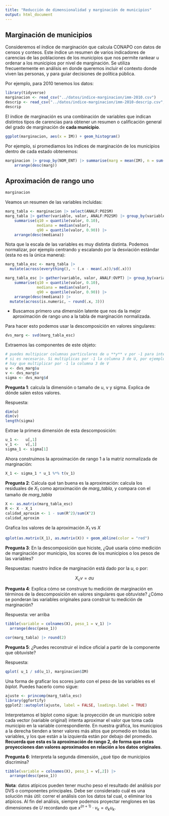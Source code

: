 ```yaml
---
title: "Reducción de dimensionalidad y marginación de municipios"
output: html_document
---
```


## Marginación de municipios

Consideremos el índice de marginación que calcula CONAPO con datos
de censos y conteos. Este índice un resumen de varios indicadores de carencias de las
poblaciones de los municipios que nos permite rankear u ordenar
a los municipios por nivel de marginación.
Se utiliza frecuentemente en análisis en donde queremos incluir el contexto
donde viven las personas, y para guiar decisiones
de política pública.

Por ejemplo, para 2010 tenemos los datos:

```r
library(tidyverse)
marginacion <- read_csv("../datos/indice-marginacion/imm-2010.csv")
descrip <- read_csv("../datos/indice-marginacion/imm-2010-descrip.csv", skip = 2)
descrip 
```

El índice de marginación es una combinación de variables que indican
distintos tipos de carencias para obtener un resumen o calificación general
del grado de marginación de **cada municipio**.

```r
ggplot(marginacion, aes(x = IM)) + geom_histogram()
```

Por ejemplo, si promediamos los índices de marginación de los municipios dentro
de cada estado obtenemos:

```r
marginacion |> group_by(NOM_ENT) |> summarise(marg = mean(IM), n = sum(POB_TOT)) |> 
    arrange(desc(marg))
```


## Aproximación de rango uno 

```r
marginacion
```


Veamos un resumen de las variables incluidas:

```r
marg_tabla <- marginacion |> select(ANALF:PO2SM)
marg_tabla |> gather(variable, valor, ANALF:PO2SM) |> group_by(variable) |> 
    summarise(q10 = quantile(valor, 0.10),
              mediana = median(valor), 
              q90 = quantile(valor, 0.90)) |> 
    arrange(desc(mediana))
```

Nota que la escala de las variables es muy distinta distinta. Podemos normalizar,
por ejemplo centrando y escalando por la desviación estándar (esta no es la única manera):

```r
marg_tabla_esc <- marg_tabla |> 
  mutate(across(everything(), ~ (.x - mean(.x))/sd(.x)))   
```


```r
marg_tabla_esc |> gather(variable, valor, ANALF:OVPT) |> group_by(variable) |> 
    summarise(q10 = quantile(valor, 0.10),
              mediana = median(valor), 
              q90 = quantile(valor, 0.90)) |> 
    arrange(desc(mediana)) |> 
  mutate(across(is.numeric, ~ round(.x, 3)))
```


- Buscamos primero una dimensión latente que nos da la mejor
aproximación de rango uno a la tabla de marginación normalizada. 

Para hacer esto podemos usar la descomposición en valores singulares:

```r
dvs_marg <- svd(marg_tabla_esc) 
```

Extraemos las componentes de este objeto:

```r
# puedes multipicar columnas particulares de u **y** v por -1 para interpretar más fácilmente
# si es necesario. Si multiplicas por -1 la columna 3 de U, por ejemplo, también 
# hay que multiplicar por -1 la columna 3 de V
u <- dvs_marg$u
v <- dvs_marg$v
sigma <- dvs_marg$d
```

**Pregunta 1**: calcula la dimensión o tamaño de u, v y sigma. Explica de dónde salen estos valores.

Respuesta: 
```r
dim(u)
dim(v)
length(sigma)
```



Extrae la primera dimensión de esta descomposición:

```r
u_1 <-   u[,1]
v_1 <-   v[,1]
sigma_1 <- sigma[1]
```

Ahora construimos la aproximación de rango 1 a la matriz normalizada de marginación:

```r
X_1 <- sigma_1 * u_1 %*% t(v_1)
```

**Pregunta 2**: Calcula qué tan buena es la aproximación: calcula los residuales de $X_1$ 
como aproximación de *marg_tabla*, y compara con el tamaño de *marg_tabla*

```r
X <- as.matrix(marg_tabla_esc)
R <- X - X_1
calidad_aproxim <- 1 - sum(R^2)/sum(X^2)
calidad_aproxim
```
Grafica los valores de la aproximación $X_1$ vs $X$

```r
qplot(as.matrix(X_1), as.matrix(X)) + geom_abline(color = "red")
```



**Pregunta 3**: En la descomposición que hiciste, ¿Qué usaría cómo medición de marginación por municipio,
los scores de los municipios o los pesos de las variables?

Respuestas: nuestro índice de marginación está dado por la $u$, o 
por: 

$$X_cv = \sigma u$$

**Pregunta 4**: Explica cómo se construye tu medición de marginación en términos
de la descomposición en valores singulares que obtuviste? ¿Cómo se ponderan las
variables originales para construir tu medición de marginación?

Respuesta: ver arriba

```r
tibble(variable = colnames(X), peso_1 = v_1) |> 
  arrange(desc(peso_1))
```
```r
cor(marg_tabla) |> round(2)
```



**Pregunta 5**: ¿Puedes reconstruir el índice oficial a partir de la componente que obtuviste?

Respuesta:

```r
qplot( u_1 / sd(u_1), marginacion$IM)
```



Una forma de graficar los scores junto con el peso de las variables es el *biplot*. Puedes
hacerlo como sigue:

```r
ajuste <- princomp(marg_tabla_esc)
library(ggfortify)
ggplot2::autoplot(ajuste, label = FALSE, loadings.label = TRUE)
```

Interpretamos el biplot como sigue: la proyección de un municipio sobre cada vector (variable
original) intenta aproximar el valor que toma cada municipio en la variable correspondiente. En nuestra gráfica, los municipios a la derecha tienden a tener valores más altos que promedio en todas las variables, y los que están a la izquierda están por debajo del promedio. **Recuerda que esta es la aproximación de rango 2, de forma que estas proyecciones dan valores aproximados en relación a los datos originales**.

**Pregunta 6**: Interpreta la segunda dimensión, ¿qué tipo de municipios discrimina?

```r
tibble(variable = colnames(X), peso_1 = v[,2]) |> 
  arrange(desc(peso_1))
```
**Nota**: datos atípicos pueden tener mucho peso el resultado del análisis por DVS o 
componentes principales. Debe ser considerado cuál es una solución más útil: correr el análisis con los datos tal cual, o eliminar los atípicos. Al fin del análisis, siempre podemos proyectar renglones en las dimensiones de $U$ recordando que
$x^{(n+1)}\cdot v_k = \sigma_k u_k$.

